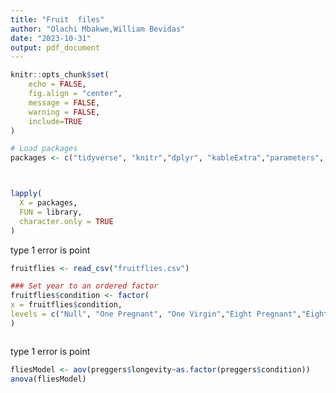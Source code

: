 ```yaml
---
title: "Fruit  files"
author: "Olachi Mbakwe,William Bevidas"
date: "2023-10-31"
output: pdf_document
---
```


```r

knitr::opts_chunk$set(
	echo = FALSE,
	fig.align = "center",
	message = FALSE,
	warning = FALSE,
	include=TRUE
)

```



```r

# Load packages
packages <- c("tidyverse", "knitr","dplyr", "kableExtra","parameters", "emmeans", "DescTools","dunn.test", "multcompView")



lapply(
  X = packages,
  FUN = library,
  character.only = TRUE
)
```

type 1 error is point


```r


fruitflies <- read_csv("fruitflies.csv")

```

```r

### Set year to an ordered factor
fruitflies$condition <- factor(
x = fruitflies$condition,
levels = c("Null", "One Pregnant", "One Virgin","Eight Pregnant","Eight Virgin")
)



```


type 1 error is point


```r
fliesModel <- aov(preggers$longevity~as.factor(preggers$condition))
anova(fliesModel)
```



